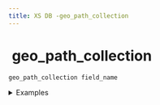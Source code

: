 ```yaml
---
title: XS DB -geo_path_collection
---
```


# <img src="../assets/docuBadge (11).png" alt="" data-size="line"> geo\_path\_collection <a href="#xs-geo_path_collection" id="xs-geo_path_collection"></a>

`geo_path_collection field_name`

<details>

<summary>Examples</summary>

```javascript
geo_path_collection routes      // Multiple routes collection
geo_path_collection boundaries // Multiple boundary lines
geo_path_collection networks   // Network of paths
```

</details>
